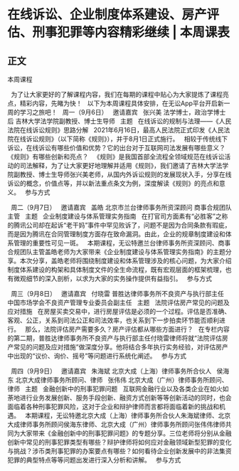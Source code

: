 # 在线诉讼、企业制度体系建设、房产评估、刑事犯罪等内容精彩继续 | 本周课表
## 正文
本周课程
 

 
为了让大家更好的了解课程内容，我们在每期的课程中贴心为大家提炼了课程亮点，精彩内容，先睹为快！
 
以下为本周课程具体安排，在无讼App平台开启新一周的学习之旅吧！
 
周一（9月6日）
 
邀请嘉宾
 
张兴美
法学博士，政治学博士后
吉林大学法学院副教授、博士生导师
 
主题
 
在线诉讼的规制与法理——《人民法院在线诉讼规则》思路分解
 
2021年6月16日，最高人民法院正式印发《人民法院在线诉讼规则》（以下简称《规则》），并于8月1日正式施行。
 
相较于传统线下诉讼，在线诉讼有哪些价值和优势？它的出台对于互联网司法发展有哪些意义？《规则》有哪些创新和亮点？
 
《规则》是我国首部全流程全领域规范在线诉讼活动的司法解释，为了让大家更好地理解并适用《规则》，我们邀请了吉林大学法学院副教授、博士生导师张兴美老师，从国内外诉讼规则的发展现状入手，分享在线诉讼的概念，价值点等，并以新法重点条文为例，深度解读《规则》的亮点和意义。
 
参与方式


 
周二（9月7日）
 
邀请嘉宾
 
盖皓
北京市兰台律师事务所资深顾问
商事合规团队主管
 
主题
 
企业制度建设与体系管理实务指南
 
在打官司方面素有“必胜客”之称的腾讯公司却在起诉“老干妈”事件中罕见败诉了，问题不是因为合同条款有瑕疵，而是因为腾讯在合同管理制度方面存在致命漏洞。由此，企业的规章制度建设和体系管理的重要性可见一斑。
 
本期课程，无讼特邀兰台律师事务所资深顾问、商事合规团队主管盖皓老师为大家带来《企业制度建设与体系管理实务指南》的主题分享。本次分享，盖皓老师将围绕制度建设和体系管理涉及的核心问题，为大家介绍制度体系建设的构架和具体制度文件的全生命流程，既有宏观层面的框架梳理，也有微观细节的深入剖析，以求为大家的实务操作提供有益指引。
 
参与方式
 

 
周三（9月8日）
 
邀请嘉宾
 
付晓雷
普胜达律师事务所不良资产与执行部主任
中国市场学会不良资产管理专业委员会副主任
 
主题
 
法院评估房产常见的问题及应对措施
 
在房屋买卖交易中，进行房屋评估是必须的一个过程。评估是否准确、客观、公正，关系到司法公正和司法效率，也关系到下一步拍卖环节能否顺利进行。
 
那么，法院评估房产需要多久？房产评估都从哪些方面进行？
 
在专栏内容的第二期，普胜达律师事务所不良资产与执行部主任付晓雷律师将就“法院评估房产常见的问题及应对措施”做深度分享。他将结合多年执行实务经验，对评估房产中出现的“议价、询价、摇号”等问题进行系统化阐述。
 
参与方式
 

 
周四（9月9日）
 
邀请嘉宾
 
朱海斌
北京大成（上海）律师事务所合伙人
 
侯海东
北京大成律师事务所顾问、律师
 
张伟伟
北京大成（广州）律师事务所顾问、律师
 
主题
 
金融创新中的刑事犯罪问题
 
互联网金融行业以及各类企业在如火如荼地进行业务发展创新、服务手段创新、融资方式创新等等创新活动的同时，也会面临着各种刑事犯罪风险，这对于企业和辩护律师而言都将面临着新的挑战和机遇。
 
本期课程，无讼特邀北京大成（上海）律师事务所合伙人朱海斌律师、北京大成律师事务所顾问侯海东律师、北京大成（广州）律师事务所顾问张伟伟律师共同为大家带来《金融创新中的刑事犯罪问题》的专题分享。三位老师将分别从金融创新中常见的刑事犯罪类型有哪些？辩护律师将如何应对金融领域新型犯罪的变化与挑战？涉币类刑事犯罪的办案要点有哪些？如何看待企业创新发展中的非法集资犯罪的典型特点等等问题出发进行深入分析和讲解。
 
参与方式
 

 
